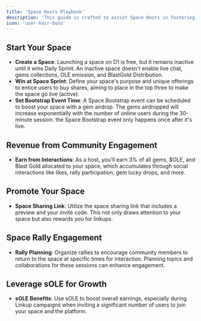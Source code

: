 ```yaml
---
title: 'Space Hosts Playbook'
description: 'This guide is crafted to assist Space Hosts in fostering a vibrant community and maximizing the functionality of their spaces on the D1 platform.'
icon: 'user-hair-buns'
---
```


## Start Your Space
- **Create a Space**: Launching a space on D1 is free, but it remains inactive until it wins Daily Sprint. An inactive space doesn't enable live chat, gems collections, OLE emission, and BlastGold Distribution.
- **Win at Space Sprint**: Define your space's purpose and unique offerings to entice users to buy shares, aiming to place in the top three to make the space go live (active).
- **Set Bootstrap Event Time**: A Space Bootstrap event can be scheduled to boost your space with a gem airdrop. The gems airdropped will increase exponentially with the number of online users during the 30-minute session. the Space Bootstrap event only happens once after it's live.

## Revenue from Community Engagement
- **Earn from Interactions**: As a host, you'll earn 3% of all gems, $OLE, and Blast Gold allocated to your space, which accumulates through social interactions like likes, rally participation, gem lucky drops, and more.

## Promote Your Space
- **Space Sharing Link**: Utilize the space sharing link that includes a preview and your invite code. This not only draws attention to your space but also rewards you for linkups.

## Space Rally Engagement
- **Rally Planning**: Organize rallies to encourage community members to return to the space at specific times for interaction. Planning topics and collaborations for these sessions can enhance engagement.

## Leverage sOLE for Growth
- **sOLE Benefits**: Use sOLE to boost overall earnings, especially during Linkup campaigns when inviting a significant number of users to join your space and the platform.
